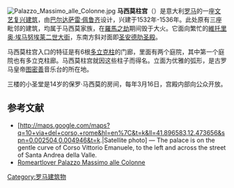 [[Image:Palazzo_Massimo_alle_Colonne.jpg|thumb]]
'''马西莫柱宫'''（{{lang-it|Palazzo Massimo alle Colonne}}）是意大利[[罗马|罗马]]的一座[[文艺复兴建筑|文艺复兴建筑]]，由[[巴尔达萨雷·佩鲁齐|巴尔达萨雷·佩鲁齐]]设计，兴建于1532年-1536年。此处原有三座毗邻的建筑，均属于马西莫家族，在[[罗马之劫_(1527年)|羅馬之劫]]期间毁于大火。它面向繁忙的[[維托里奥·埃马努埃莱二世大街_(罗马)|維托里奥·埃马努埃莱二世大街]]，东南方斜对面即[[圣安德肋圣殿|圣安德肋圣殿]]。 

马西莫柱宫入口的特征是有6根[[多立克柱式|多立克柱]]的门廊，里面有两个庭院，其中第一个庭院也有多立克柱廊。马西莫柱宫就因这些柱子而得名。立面为优雅的弧形，是古罗马皇帝[[图密善|图密善]]音乐台的所在地。 

三楼的小圣堂是14岁的保罗·马西莫的房间，每年3月16日，宫殿内部向公众开放。

==参考文献==
*[http://maps.google.com/maps?q=10+via+del+corso,+rome&hl=en%7C&t=k&ll=41.896583,12.473656&spn=0.002504,0.004946&t=k.|Satellite photo] — The palace is on the gentle curve of Corso Vittorio Emanuele, to the left and across the street of Santa Andrea della Valle.
*[http://www.romeartlover.it/Vasi76.htm Romeartlover Palazzo Massimo alle Colonne]

{{coord|41|53|48|N|12|28|25|E|source:dewiki_type:landmark_region:IT|display=title}}

{{罗马地标}}

{{DEFAULTSORT:Palazzo Massimo Alle Colonne}}
[[Category:罗马建筑物|Category:罗马建筑物]]